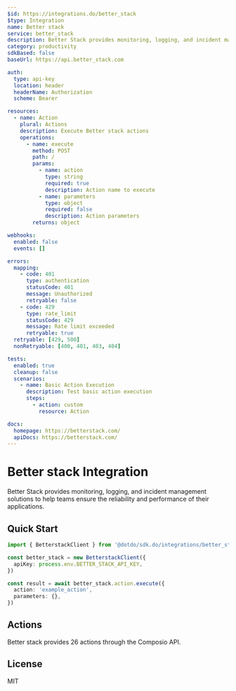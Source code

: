 ```yaml
---
$id: https://integrations.do/better_stack
$type: Integration
name: Better stack
service: better_stack
description: Better Stack provides monitoring, logging, and incident management solutions to help teams ensure the reliability and performance of their applications.
category: productivity
sdkBased: false
baseUrl: https://api.better_stack.com

auth:
  type: api-key
  location: header
  headerName: Authorization
  scheme: Bearer

resources:
  - name: Action
    plural: Actions
    description: Execute Better stack actions
    operations:
      - name: execute
        method: POST
        path: /
        params:
          - name: action
            type: string
            required: true
            description: Action name to execute
          - name: parameters
            type: object
            required: false
            description: Action parameters
        returns: object

webhooks:
  enabled: false
  events: []

errors:
  mapping:
    - code: 401
      type: authentication
      statusCode: 401
      message: Unauthorized
      retryable: false
    - code: 429
      type: rate_limit
      statusCode: 429
      message: Rate limit exceeded
      retryable: true
  retryable: [429, 500]
  nonRetryable: [400, 401, 403, 404]

tests:
  enabled: true
  cleanup: false
  scenarios:
    - name: Basic Action Execution
      description: Test basic action execution
      steps:
        - action: custom
          resource: Action

docs:
  homepage: https://betterstack.com/
  apiDocs: https://betterstack.com/
---
```


# Better stack Integration

Better Stack provides monitoring, logging, and incident management solutions to help teams ensure the reliability and performance of their applications.

## Quick Start

```typescript
import { BetterstackClient } from '@dotdo/sdk.do/integrations/better_stack'

const better_stack = new BetterstackClient({
  apiKey: process.env.BETTER_STACK_API_KEY,
})

const result = await better_stack.action.execute({
  action: 'example_action',
  parameters: {},
})
```

## Actions

Better stack provides 26 actions through the Composio API.

## License

MIT
